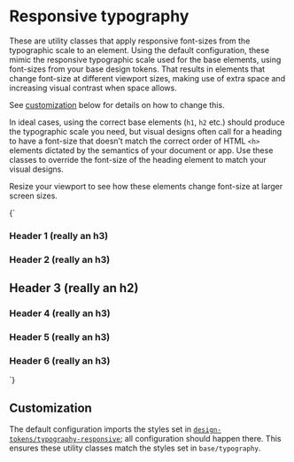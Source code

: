 
<Meta title="Utilities/responsive typography" />

# Responsive typography

These are utility classes that apply responsive font-sizes from the typographic scale to an element. Using the default configuration, these mimic the responsive typographic scale used for the base elements, using font-sizes from your base design tokens. That results in elements that change font-size at different viewport sizes, making use of extra space and increasing visual contrast when space allows.

See [customization](#customization) below for details on how to change this.

In ideal cases, using the correct base elements (`h1`, `h2` etc.) should produce the typographic scale you need, but visual designs often call for a heading to have a font-size that doesn’t match the correct order of HTML `<h>` elements dictated by the semantics of your document or app. Use these classes to override the font-size of the heading element to match your visual designs.

Resize your viewport to see how these elements change font-size at larger screen sizes.

<Canvas>
  <Story name="Typography">
    {`
      <h3 class="u-h1">Header 1 (really an h3)</h3>
      <h3 class="u-h2">Header 2 (really an h3)</h3>
      <h2 class="u-h3">Header 3 (really an h2)</h2>
      <h3 class="u-h4">Header 4 (really an h3)</h3>
      <h3 class="u-h5">Header 5 (really an h3)</h3>
      <h3 class="u-h6">Header 6 (really an h3)</h3>
    `}
  </Story>
</Canvas>

## Customization

The default configuration imports the styles set in [`design-tokens/typography-responsive`](/docs/design-tokens-typography--page); all configuration should happen there. This ensures these utility classes match the styles set in `base/typography`.
